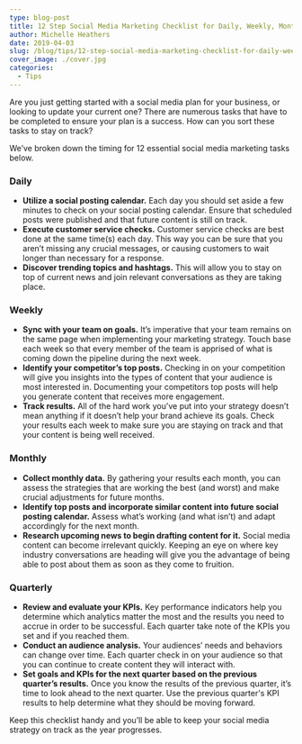 ```yaml
---
type: blog-post
title: 12 Step Social Media Marketing Checklist for Daily, Weekly, Monthly and Quarterly Efforts
author: Michelle Heathers
date: 2019-04-03
slug: /blog/tips/12-step-social-media-marketing-checklist-for-daily-weekly-monthly-and-quarterly-efforts
cover_image: ./cover.jpg
categories:
  - Tips
---
```


Are you just getting started with a social media plan for your business, or looking to update your current one? There are numerous tasks that have to be completed to ensure your plan is a success. How can you sort these tasks to stay on track?

We’ve broken down the timing for 12 essential social media marketing tasks below.

### Daily

- **Utilize a social posting calendar.** Each day you should set aside a few minutes to check on your social posting calendar. Ensure that scheduled posts were published and that future content is still on track.
- **Execute customer service checks.** Customer service checks are best done at the same time(s) each day. This way you can be sure that you aren’t missing any crucial messages, or causing customers to wait longer than necessary for a response.
- **Discover trending topics and hashtags.** This will allow you to stay on top of current news and join relevant conversations as they are taking place.

### Weekly

- **Sync with your team on goals.** It’s imperative that your team remains on the same page when implementing your marketing strategy. Touch base each week so that every member of the team is apprised of what is coming down the pipeline during the next week.
- **Identify your competitor’s top posts.** Checking in on your competition will give you insights into the types of content that your audience is most interested in. Documenting your competitors top posts will help you generate content that receives more engagement.
- **Track results.** All of the hard work you’ve put into your strategy doesn’t mean anything if it doesn’t help your brand achieve its goals. Check your results each week to make sure you are staying on track and that your content is being well received.

### Monthly

- **Collect monthly data.** By gathering your results each month, you can assess the strategies that are working the best (and worst) and make crucial adjustments for future months.
- **Identify top posts and incorporate similar content into future social posting calendar.** Assess what’s working (and what isn’t) and adapt accordingly for the next month.
- **Research upcoming news to begin drafting content for it.** Social media content can become irrelevant quickly. Keeping an eye on where key industry conversations are heading will give you the advantage of being able to post about them as soon as they come to fruition.

### Quarterly

- **Review and evaluate your KPIs.** Key performance indicators help you determine which analytics matter the most and the results you need to accrue in order to be successful. Each quarter take note of the KPIs you set and if you reached them.
- **Conduct an audience analysis.** Your audiences’ needs and behaviors can change over time. Each quarter check in on your audience so that you can continue to create content they will interact with.
- **Set goals and KPIs for the next quarter based on the previous quarter’s results.** Once you know the results of the previous quarter, it’s time to look ahead to the next quarter. Use the previous quarter's KPI results to help determine what they should be moving forward.

Keep this checklist handy and you’ll be able to keep your social media strategy on track as the year progresses.
